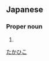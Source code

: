==Japanese==
{{ja-kanjitab|孝|彦}}

===Proper noun===
{{ja-pos|proper|たかひこ}}

# {{given name|male|lang=ja}}

[[Category:Japanese male given names|たかひこ]]